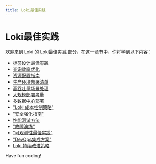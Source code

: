 ```yaml
---
title: Loki最佳实践
---
```


# Loki最佳实践

欢迎来到 Loki 的 Loki最佳实践 部分，在这一章节中，你将学到以下内容：

- [标签设计最佳实践](./0-label-design-best-practices.mdx)
- [查询效率优化](./1-query-efficiency-optimization.mdx)
- [资源配置指南](./2-resource-configuration-guide.mdx)
- [生产环境部署清单](./3-production-environment-deployment-checklist.mdx)
- [高吞吐量场景处理](./4-high-throughput-scene-processing.mdx)
- [大规模部署考量](./5-considerations-for-large-scale-deployments.mdx)
- [多数据中心部署](./6-multi-data-center-deployment.mdx)
- ["Loki 成本控制策略"](./7-cost-control-strategy.mdx)
- ["安全强化指南"](./8-security-hardening-guide.mdx)
- [性能测试方法](./9-performance-testing-methods.mdx)
- ["故障演练"](./10-fault-drills.mdx)
- ["可观测性最佳实践"](./11-observability-best-practices.mdx)
- ["DevOps集成方案"](./12-devops-integration-solution.mdx)
- [Loki 持续改进策略](./13-continuous-improvement-strategy.mdx)

Have fun coding!